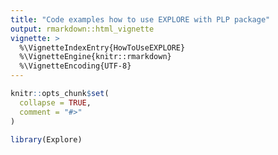 ```yaml
---
title: "Code examples how to use EXPLORE with PLP package"
output: rmarkdown::html_vignette
vignette: >
  %\VignetteIndexEntry{HowToUseEXPLORE}
  %\VignetteEngine{knitr::rmarkdown}
  %\VignetteEncoding{UTF-8}
---
```


```r
knitr::opts_chunk$set(
  collapse = TRUE,
  comment = "#>"
)
```

```r
library(Explore)
```
